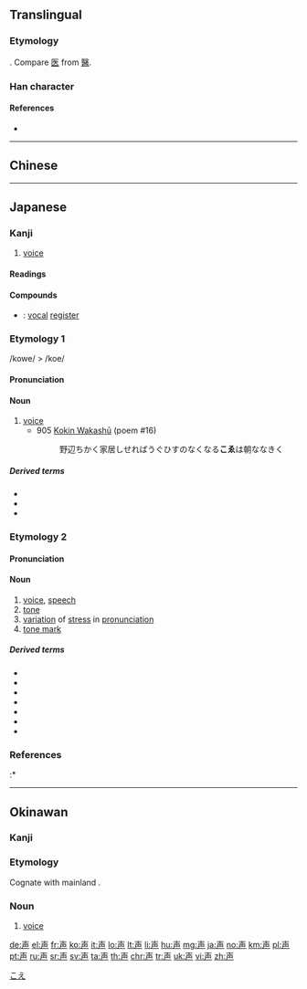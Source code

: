 {{character info/new}}
{{also|聲}}
==Translingual==
{{stroke order|type=bw}}
{{ja-forms|声|声|[[聲]]}}
===Etymology===
{{Han simp|聲|f=耳|t=&nbsp;|f2=殳|t2=&nbsp;}}. Compare [[医]] from [[醫]].

===Han character===
{{Han char|rn=33|rad=士|as=04|sn=7|four=|canj=GAH|ids=⿱士𠃜}}

====References====
* {{Han ref|kx=0243.040|dkj=05645|dj=0483.060|hdz=10429.010|uh=58F0|ud=22768}}

----

==Chinese==
{{zh-see|聲}}

----

==Japanese==

===Kanji===
{{ja-kanji|grade=2|rs=士04|style=s|kyu=聲}}

# [[voice]]

====Readings====
{{ja-readings
|goon=[[しょう]] (shō) < [[しやう]] (shau)
|kanon=[[せい]] (sei)
|kun=[[こえ]] (koe) < [[こゑ]] (kowe)}}

====Compounds====
* {{ja-r|声区|せいく}}: [[vocal]] [[register]]

{{wikipedia|lang=ja}}

===Etymology 1===
{{ja-kanjitab|こえ|yomi=k}}
/kowe/ > /koe/

====Pronunciation====
{{ja-pron|yomi=k|こえ|acc=1|acc_ref=DJR,NHK}}

====Noun====
{{ja-noun|kyu=聲|こえ|hhira=こゑ}}

# [[voice]]
#* 905 [[w:Kokin Wakashū|Kokin Wakashū]] (poem #16)
#*: 野辺ちかく家居しせればうぐひすのなくなる'''こゑ'''は朝ななきく

=====Derived terms=====
* {{ja-r|呻き声|うめきごえ|[[groan]], [[moan]]}}
* {{ja-r|声を殺す|こえ を ころす}}
* {{ja-r|声を出す|こえ を だす}}

===Etymology 2===
{{ja-kanjitab|しょう|yomi=o}}

====Pronunciation====
{{ja-pron|yomi=goon|しょう}}

====Noun====
{{ja-noun|kyu=聲|しょう|hhira=しやう}}

# [[voice]], [[speech]]
# [[tone]]
# [[variation]] of [[stress]] in [[pronunciation]]
# [[tone mark]]

=====Derived terms=====
* {{ja-r|去声|きょしょう}}
* {{ja-r|四声|ししょう}}
* {{ja-r|声点|しょうてん}}
* {{ja-r|上声|じょうしょう}}
* {{ja-r|入声|にっしょう}}
* {{ja-r|平声|ひょうしょう}}
* {{ja-r|連声|れんじょう}}

===References===
<references/>
:* {{cite-book
|last=Kojima
|first=Noriyuki
|coauthors=Arai Eizō
|title=Shin Nihon Koten Bungaku Taikei 5: [[w:Kokin Wakashū|Kokin Wakashū]]
|publisher=[[w:Iwanami Shoten Publishing|Iwanami Shoten]]
|date=1989
|origyear=905
|language=Japanese
|isbn=4-00-240005-0
}}

[[Category:Japanese basic words|こえ]]

----

==Okinawan==

===Kanji===
{{head|ryu|kanji|hiragana|くぃー|romaji|kwī}}

===Etymology===
Cognate with mainland {{cog|ja|声|tr=koe}}.

===Noun===
{{head|ryu|noun|hiragana|くぃー|romaji|kwī}}

# [[voice]]

[[de:声]]
[[el:声]]
[[fr:声]]
[[ko:声]]
[[it:声]]
[[lo:声]]
[[lt:声]]
[[li:声]]
[[hu:声]]
[[mg:声]]
[[ja:声]]
[[no:声]]
[[km:声]]
[[pl:声]]
[[pt:声]]
[[ru:声]]
[[sr:声]]
[[sv:声]]
[[ta:声]]
[[th:声]]
[[chr:声]]
[[tr:声]]
[[uk:声]]
[[vi:声]]
[[zh:声]]